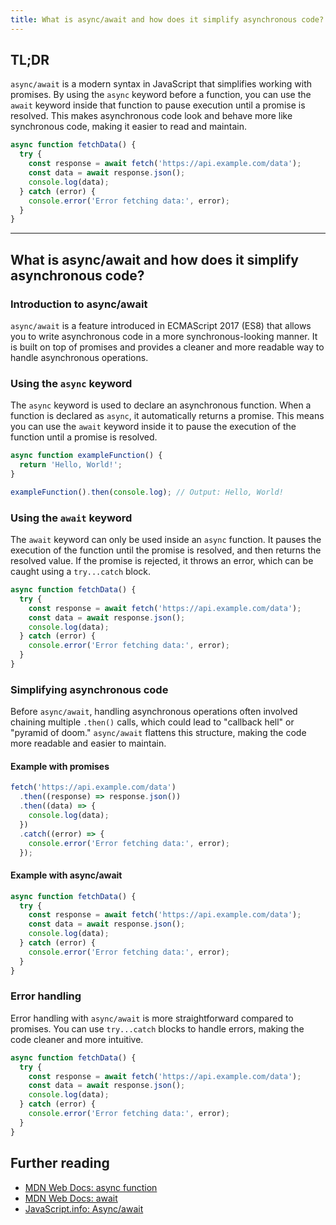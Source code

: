 ```yaml
---
title: What is async/await and how does it simplify asynchronous code?
---
```


## TL;DR

`async/await` is a modern syntax in JavaScript that simplifies working with promises. By using the `async` keyword before a function, you can use the `await` keyword inside that function to pause execution until a promise is resolved. This makes asynchronous code look and behave more like synchronous code, making it easier to read and maintain.

```js
async function fetchData() {
  try {
    const response = await fetch('https://api.example.com/data');
    const data = await response.json();
    console.log(data);
  } catch (error) {
    console.error('Error fetching data:', error);
  }
}
```

---

## What is async/await and how does it simplify asynchronous code?

### Introduction to async/await

`async/await` is a feature introduced in ECMAScript 2017 (ES8) that allows you to write asynchronous code in a more synchronous-looking manner. It is built on top of promises and provides a cleaner and more readable way to handle asynchronous operations.

### Using the `async` keyword

The `async` keyword is used to declare an asynchronous function. When a function is declared as `async`, it automatically returns a promise. This means you can use the `await` keyword inside it to pause the execution of the function until a promise is resolved.

```js
async function exampleFunction() {
  return 'Hello, World!';
}

exampleFunction().then(console.log); // Output: Hello, World!
```

### Using the `await` keyword

The `await` keyword can only be used inside an `async` function. It pauses the execution of the function until the promise is resolved, and then returns the resolved value. If the promise is rejected, it throws an error, which can be caught using a `try...catch` block.

```js
async function fetchData() {
  try {
    const response = await fetch('https://api.example.com/data');
    const data = await response.json();
    console.log(data);
  } catch (error) {
    console.error('Error fetching data:', error);
  }
}
```

### Simplifying asynchronous code

Before `async/await`, handling asynchronous operations often involved chaining multiple `.then()` calls, which could lead to "callback hell" or "pyramid of doom." `async/await` flattens this structure, making the code more readable and easier to maintain.

#### Example with promises

```js
fetch('https://api.example.com/data')
  .then((response) => response.json())
  .then((data) => {
    console.log(data);
  })
  .catch((error) => {
    console.error('Error fetching data:', error);
  });
```

#### Example with async/await

```js
async function fetchData() {
  try {
    const response = await fetch('https://api.example.com/data');
    const data = await response.json();
    console.log(data);
  } catch (error) {
    console.error('Error fetching data:', error);
  }
}
```

### Error handling

Error handling with `async/await` is more straightforward compared to promises. You can use `try...catch` blocks to handle errors, making the code cleaner and more intuitive.

```js
async function fetchData() {
  try {
    const response = await fetch('https://api.example.com/data');
    const data = await response.json();
    console.log(data);
  } catch (error) {
    console.error('Error fetching data:', error);
  }
}
```

## Further reading

- [MDN Web Docs: async function](https://developer.mozilla.org/en-US/docs/Web/JavaScript/Reference/Statements/async_function)
- [MDN Web Docs: await](https://developer.mozilla.org/en-US/docs/Web/JavaScript/Reference/Operators/await)
- [JavaScript.info: Async/await](https://javascript.info/async-await)
